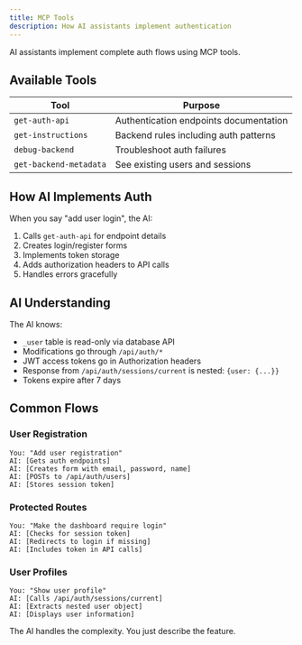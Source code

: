 ```yaml
---
title: MCP Tools
description: How AI assistants implement authentication
---
```


AI assistants implement complete auth flows using MCP tools.

## Available Tools

| Tool | Purpose |
|------|---------|
| `get-auth-api` | Authentication endpoints documentation |
| `get-instructions` | Backend rules including auth patterns |
| `debug-backend` | Troubleshoot auth failures |
| `get-backend-metadata` | See existing users and sessions |

## How AI Implements Auth

When you say "add user login", the AI:

1. Calls `get-auth-api` for endpoint details
2. Creates login/register forms
3. Implements token storage
4. Adds authorization headers to API calls
5. Handles errors gracefully

## AI Understanding

The AI knows:
- `_user` table is read-only via database API
- Modifications go through `/api/auth/*`
- JWT access tokens go in Authorization headers
- Response from `/api/auth/sessions/current` is nested: `{user: {...}}`
- Tokens expire after 7 days

## Common Flows

### User Registration
```
You: "Add user registration"
AI: [Gets auth endpoints]
AI: [Creates form with email, password, name]
AI: [POSTs to /api/auth/users]
AI: [Stores session token]
```

### Protected Routes
```
You: "Make the dashboard require login"
AI: [Checks for session token]
AI: [Redirects to login if missing]
AI: [Includes token in API calls]
```

### User Profiles
```
You: "Show user profile"
AI: [Calls /api/auth/sessions/current]
AI: [Extracts nested user object]
AI: [Displays user information]
```

The AI handles the complexity. You just describe the feature.